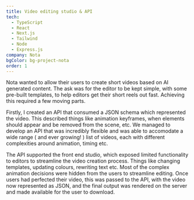 ```yaml
---
title: Video editing studio & API
tech:
  - TypeScript
  - React
  - Next.js
  - Tailwind
  - Node
  - Express.js
company: Nota
bgColor: bg-project-nota
order: 1
---
```


Nota wanted to allow their users to create short videos based on AI generated content. The ask was for the editor to be kept simple, with some pre-built templates, to help editors get their short reels out fast. Achieving this required a few moving parts.

Firstly, I created an API that consumed a JSON schema which represented the video. This described things like animation keyframes, when elements should appear and be removed from the scene, etc. We managed to develop an API that was incredibly flexible and was able to accomodate a wide range ( and ever growing! ) list of videos, each with different complexities around animation, timing etc.

The API supported the front end studio, which exposed limited functionality to editors to streamline the video creation process. Things like changing templates, updating colours, rewriting text etc. Most of the complex animation decisions were hidden from the users to streamline editing. Once users had perfected their video, this was passed to the API, with the video now represented as JSON, and the final output was rendered on the server and made available for the user to download.
